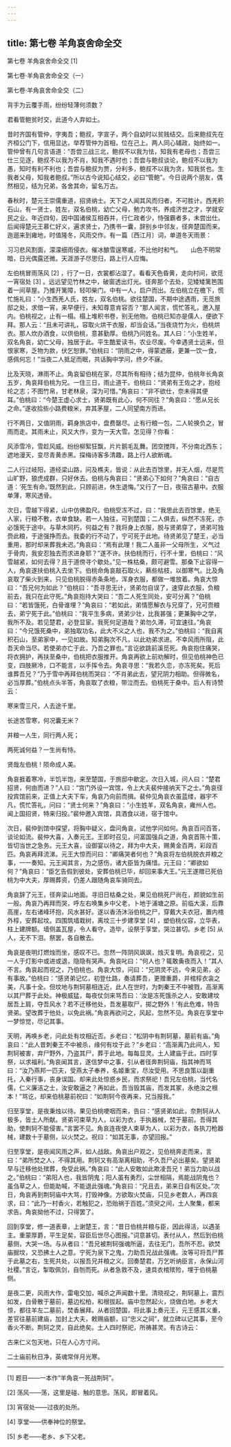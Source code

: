 ```yaml
---
---
---
```

title: 第七卷 羊角哀舍命全交
---



第七卷 羊角哀舍命全交 [1]





第七卷·羊角哀舍命全交（一）



第七卷·羊角哀舍命全交（二）

背手为云覆手雨，纷纷轻薄何须数？

君看管鲍贫时交，此道今人弃如土。

昔时齐国有管仲，字夷吾；鲍叔，字宣子，两个自幼时以贫贱结交。后来鲍叔先在齐桓公门下，信用显达，举荐管仲为首相，位在己上。两人同心辅政，始终如一。管仲曾有几句言语道：“吾尝三战三北，鲍叔不以我为怯，知我有老母也；吾尝三仕三见逐，鲍叔不以我为不肖，知我不遇时也；吾尝与鲍叔谈论，鲍叔不以我为愚，知时有利不利也；吾尝与鲍叔为贾，分利多，鲍叔不以我为贪，知我贫也。生我者父母，知我者鲍叔。”所以古今说知心结交，必曰“管鲍”。今日说两个朋友，偶然相见，结为兄弟，各舍其命，留名万古。

春秋时，楚元王崇儒重道，招贤纳士。天下之人闻其风而归者，不可胜计。西羌积石山，有一贤士，姓左，双名伯桃，幼亡父母，勉力攻书，养成济世之才，学就安民之业。年近四旬，因中国诸侯互相吞并，行仁政者少，恃强霸者多，未尝出仕。后闻得楚元王慕仁好义，遍求贤士，乃携书一囊，辞别乡中邻友，径奔楚国而来。迤逦来到雍地，时值隆冬，风雨交作。有一篇〔西江月〕词，单道冬天雨景：

习习悲风割面，濛濛细雨侵衣。催冰酿雪逞寒威，不比他时和气。　　山色不明常暗，日光偶露还微。天涯游子尽思归，路上行人应悔。

左伯桃冒雨荡风 [2] ，行了一日，衣裳都沾湿了。看看天色昏黄，走向村间，欲觅一宵宿处 [3] 。远远望见竹林之中，破窗透出灯光。径奔那个去处，见矮矮篱笆围着一间草屋。乃推开篱障，轻叩柴门。中有一人，启户而出。左伯桃立在檐下，慌忙施礼曰：“小生西羌人氏，姓左，双名伯桃。欲往楚国，不期中途遇雨，无觅旅邸之处，求借一宵，来早便行，未知尊意肯容否？”那人闻言，慌忙答礼，邀入屋内。伯桃视之，止有一榻。榻上堆积书卷，别无他物。伯桃已知亦是儒人，便欲下拜。那人云：“且未可讲礼，容取火烘干衣服，却当会话。”当夜烧竹为火，伯桃烘衣。那人炊办酒食，以供伯桃，意甚勤厚。伯桃乃问姓名。其人曰：“小生姓羊，双名角哀，幼亡父母，独居于此。平生酷爱读书，农业尽废。今幸遇贤士远来，但恨家寒，乏物为款，伏乞恕罪。”伯桃曰：“阴雨之中，得蒙遮蔽，更兼一饮一食，感佩何忘！”当夜二人抵足而眠，共话胸中学问，终夕不寐。

比及天晓，淋雨不止。角哀留伯桃在家，尽其所有相待；结为昆仲，伯桃年长角哀五岁，角哀拜伯桃为兄。一住三日，雨止道干。伯桃曰：“贤弟有王佐之才，抱经纶之志；不图竹帛，甘老林泉，深为可惜。”角哀曰：“非不欲仕，奈未得其便耳。”伯桃曰：“今楚王虚心求士，贤弟既有此心，何不同往？”角哀曰：“愿从兄长之命。”遂收拾些小路费粮米，弃其茅屋，二人同望南方而进。

行不两日，又值阴雨，羁身旅店中，盘费罄尽。止有行粮一包，二人轮换负之，冒雨而走。其雨未止，风又大作，变为一天大雪。怎见得？你看：

风添雪冷，雪趁风威。纷纷柳絮狂飘，片片鹅毛乱舞。团空搅阵，不分南北西东；遮地漫天，变尽青黄赤黑。探梅诗客多清趣，路上行人欲断魂。

二人行过岐阳，道经梁山路，问及樵夫，皆说：从此去百馀里，并无人烟，尽是荒山旷野，狼虎成群，只好休去。伯桃与角哀曰：“贤弟心下如何？”角哀曰：“自古道：‘死生有命。’既然到此，只顾前进，休生退悔。”又行了一日，夜宿古墓中。衣服单薄，寒风透骨。

次日，雪越下得紧，山中仿佛盈尺。伯桃受冻不过，曰：“我思此去百馀里，绝无人家，行粮不敷，衣单食缺。若一人独往，可到楚国；二人俱去，纵然不冻死，亦必饿死于途中。与草木同朽，何益之有？我将身上衣服，脱与贤弟穿了，贤弟可独赍此粮，于途强挣而去。我委的行不动了，宁可死于此地。待贤弟见了楚王，必当重用，那时却来葬我未迟。”角哀曰：“焉有此理！我二人虽非一父母所生，义气过于骨肉，我安忍独去而求进身耶？”遂不许。扶伯桃而行，行不十里，伯桃曰：“风雪越紧，如何去得？且于道傍寻个歇处。”见一株枯桑，颇可避雪。那桑下止容得一人，角哀遂扶伯桃入去坐下。伯桃命角哀敲石取火，爇些枯枝，以御寒气。比及角哀取了柴火到来，只见伯桃脱得赤条条地，浑身衣服，都做一堆放着。角哀大惊曰：“吾兄何为如此？”伯桃曰：“吾寻思无计，贤弟勿自误了，速穿此衣服，负粮前去，我只在此守死。”角哀抱持大哭曰：“吾二人死生同处，安可分离？”伯桃曰：“若皆饿死，白骨谁埋？”角哀曰：“若如此，弟情愿解衣与兄穿了，兄可赍粮去，弟宁死于此。”伯桃曰：“我平生多病，贤弟少壮，比我甚强；更兼胸中之学，我所不及。若见楚君，必登显宦。我死何足道哉？弟勿久滞，可宜速往。”角哀曰：“今兄饿死桑中，弟独取功名，此大不义之人也，我不为之。”伯桃曰：“我自离积石山，至弟家中，一见如故。知弟胸次不凡，以此劝弟求进。不幸风雨所阻，此吾天命当尽。若使弟亦亡于此，乃吾之罪也。”言讫欲跳前溪觅死。角哀抱住痛哭，将衣拥护，再扶至桑中，伯桃把衣服推开。角哀再欲上前劝解时，但见伯桃神色已变，四肢厥冷，口不能言，以手挥令去。角哀寻思：“我若久恋，亦冻死矣。死后谁葬吾兄？”乃于雪中再拜伯桃而哭曰：“不肖弟此去，望兄阴力相助。但得微名，必当厚葬。”伯桃点头半答，角哀取了衣粮，带泣而去。伯桃死于桑中。后人有诗赞云：

寒来雪三尺，人去途千里。

长途苦雪寒，何况囊无米？

并粮一人生，同行两人死；

两死诚何益？一生尚有恃。

贤哉左伯桃！陨命成人美。

角哀捱着寒冷，半饥半饱，来至楚国，于旅邸中歇定。次日入城，问人曰：“楚君招贤，何由而进？”人曰：“宫门外设一宾馆，令上大夫裴仲接纳天下之士。”角哀径投宾馆前来，正值上大夫下车，角哀乃向前而揖。裴仲见角哀衣虽蓝缕，器宇不凡，慌忙答礼，问曰：“贤士何来？”角哀曰：“小生姓羊，双名角哀，雍州人也。闻上国招贤，特来归投。”裴仲邀入宾馆，具酒食以进，宿于馆中。

次日，裴仲到馆中探望，将胸中疑义，盘问角哀，试他学问如何。角哀百问百答，谈论如流。裴仲大喜，入奏元王。王即时召见，问富国强兵之道，角哀首陈十策，皆切当世之急务。元王大喜，设御宴以待之，拜为中大夫，赐黄金百两，彩段百匹。角哀再拜流涕。元王大惊而问曰：“卿痛哭者何也？”角哀将左伯桃脱衣并粮之事，一一奏知。元王闻其言，为之感伤，诸大臣皆为痛惜。元王曰：“卿欲如何？”角哀曰：“臣乞告假到彼处，安葬伯桃已毕，却回来事大王。”元王遂赠已死伯桃为中大夫，厚赐葬资，仍差人跟随角哀车骑同去。

角哀辞了元王，径奔梁山地面。寻旧日枯桑之处，果见伯桃死尸尚在，颜貌如生前一般。角哀乃再拜而哭，呼左右唤集乡中父老，卜地于浦塘之原。前临大溪，后靠高崖，左右诸峰环抱，风水甚好。遂以香汤沐浴伯桃之尸，穿戴大夫衣冠，置内棺外椁，安葬起坟。四围筑墙栽树，离坟三十步建享堂 [4] ，塑伯桃仪容，立华表，柱上建牌额。墙侧盖瓦屋，令人看守。造毕，设祭于享堂，哭泣甚切。乡老 [5] 从人，无不下泪。祭罢，各自散去。

角哀是夜明灯燃烛而坐，感叹不已。忽然一阵阴风飒飒，烛灭复明。角哀视之，见一人于灯影中或进或退，隐隐有哭声。角哀叱曰：“何人也？辄敢夤夜而入！”其人不言。角哀起而视之，乃伯桃也。角哀大惊，问曰：“兄阴灵不远，今来见弟，必有事故。”伯桃曰：“感贤弟记忆，初登仕路，奏请葬吾，更赠重爵，并棺椁衣衾之美，凡事十全。但坟地与荆轲墓相连近，此人在世时，为刺秦王不中被戮，高渐离以其尸葬于此处。神极威猛，每夜仗剑来骂吾曰：‘汝是冻死饿杀之人，安敢建坟居吾上肩，夺吾风水？若不迁移他处，吾发墓取尸，掷之野外！’有此危难，特告贤弟。望改葬于他处，以免此祸。”角哀再欲问之，风起，忽然不见。角哀在享堂中一梦惊觉，尽记其事。

天明，再唤乡老，问此处有坟相近否。乡老曰：“松阴中有荆轲墓，墓前有庙。”角哀曰：“此人昔刺秦王不中被杀，缘何有坟于此？”乡老曰：“高渐离乃此间人，知荆轲被害，弃尸野外，乃盗其尸，葬于此地。每每显灵。土人建庙于此，四时享祭，以求福利。”角哀闻其言，遂信梦中之事，引从者径奔荆轲庙，指其神而骂曰：“汝乃燕邦一匹夫，受燕太子奉养，名姬重宝，尽汝受用。不思良策以副重托，入秦行事，丧身误国。却来此处惊惑乡民，而求祭祀！吾兄左伯桃，当代名儒，仁义廉洁之士，汝安敢逼之？再如此，吾当毁其庙，而发其冢，永绝汝之根本！”骂讫，却来伯桃墓前祝曰：“如荆轲今夜再来，兄当报我。”

归至享堂，是夜秉烛以待。果见伯桃哽咽而来，告曰：“感贤弟如此，奈荆轲从人极多，皆土人所献。贤弟可束草为人，以彩为衣，手执器械，焚于墓前。吾得其助，使荆轲不能侵害。”言罢不见。角哀连夜使人束草为人，以彩为衣，各执刀枪器械，建数十于墓侧，以火焚之。祝曰：“如其无事，亦望回报。”

归至享堂，是夜闻风雨之声，如人战敌。角哀出户观之，见伯桃奔走而来，言曰：“弟所焚之人，不得其用。荆轲又有高渐离相助，不久吾尸必出墓矣。望贤弟早与迁移他处殡葬，免受此祸。”角哀曰：“此人安敢如此欺凌吾兄！弟当力助以战之。”伯桃曰：“弟阳人也，我皆阴鬼；阳人虽有勇烈，尘世相隔，焉能战阴鬼也？虽刍草之人，但能助喊，不能退此强魂。”角哀曰：“兄且去，弟来日自有区处。”次日，角哀再到荆轲庙中大骂，打毁神像。方欲取火焚庙，只见乡老数人，再四哀求，曰：“此乃一村香火，若触犯之，恐贻祸于百姓。”须臾之间，土人聚集，都来求告。角哀拗他不过，只得罢了。

回到享堂，修一道表章，上谢楚王，言：“昔日伯桃并粮与臣，因此得活，以遇圣主。重蒙厚爵，平生足矣，容臣后世尽心图报。”词意甚切。表付从人，然后到伯桃墓侧，大哭一场。与从者曰：“吾兄被荆轲强魂所逼，去往无门，吾所不忍。欲焚庙掘坟，又恐拂土人之意。宁死为泉下之鬼，力助吾兄战此强魂。汝等可将吾尸葬于此墓之右，生死共处，以报吾兄并粮之义。回奏楚君，万乞听纳臣言，永保山河社稷。”言讫，掣取佩剑，自刎而死。从者急救不及，速具衣棺殡殓，埋于伯桃墓侧。

是夜二更，风雨大作，雷电交加，喊杀之声闻数十里。清晓视之，荆轲墓上，震烈如发，白骨散于墓前，墓边松柏，和根拔起。庙中忽然起火，烧做白地。乡老大惊，都往羊左二墓前，焚香展拜。从者回楚国，将此事上奏元王，元王感其义重，差官往墓前建庙，加封上大夫，敕赐庙额，曰“忠义之祠”，就立碑以记其事，至今香火不断。荆轲之灵，自此绝矣。土人四时祭祀，所祷甚灵。有古诗云：

古来仁义包天地，只在人心方寸间。

二士庙前秋日净，英魂常伴月光寒。



* * *



[1] 题目——一本作“羊角哀一死战荆轲”。

[2] 荡风——荡，这里是碰、触的意思。荡风，即冒着风。

[3] 宵宿处——过夜的处所。

[4] 享堂——供奉神位的祭堂。

[5] 乡老——老乡、乡下父老。